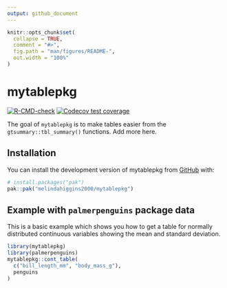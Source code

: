 ```yaml
---
output: github_document
---
```


<!-- README.md is generated from README.Rmd. Please edit that file -->

```r
knitr::opts_chunk$set(
  collapse = TRUE,
  comment = "#>",
  fig.path = "man/figures/README-",
  out.width = "100%"
)
```

# mytablepkg

<!-- badges: start -->
[![R-CMD-check](https://github.com/melindahiggins2000/mytablepkg/actions/workflows/R-CMD-check.yaml/badge.svg)](https://github.com/melindahiggins2000/mytablepkg/actions/workflows/R-CMD-check.yaml)
[![Codecov test coverage](https://codecov.io/gh/melindahiggins2000/mytablepkg/graph/badge.svg)](https://app.codecov.io/gh/melindahiggins2000/mytablepkg)
<!-- badges: end -->

The goal of `mytablepkg` is to make tables easier from the `gtsummary::tbl_summary()` functions. Add more here.

## Installation

You can install the development version of mytablepkg from [GitHub](https://github.com/) with:

``` r
# install.packages("pak")
pak::pak("melindahiggins2000/mytablepkg")
```

## Example with `palmerpenguins` package data

This is a basic example which shows you how to get a table for normally distributed continuous variables showing the mean and standard deviation.

```r
library(mytablepkg)
library(palmerpenguins)
mytablepkg::cont_table(
  c("bill_length_mm", "body_mass_g"),
  penguins
)
```


